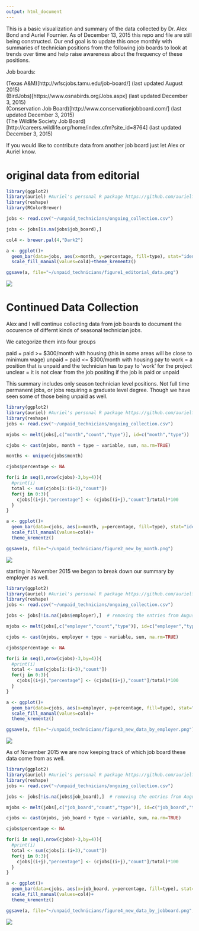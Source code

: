 ---
output: html_document
---

This is a basic visualization and summary of the data collected by Dr. Alex Bond and Auriel Fournier. 
As of December 13, 2015 this repo and file are still being constructed. Our end goal is to update this once monthly with summaries of technician positions from the following job boards to look at trends over time and help raise awareness about the frequency of these positions. 

Job boards:

(Texas A&M)[http://wfscjobs.tamu.edu/job-board/] (last updated August 2015)  
(BirdJobs)[https://www.osnabirds.org/Jobs.aspx] (last updated December 3, 2015)  
(Conservation Job Board)[http://www.conservationjobboard.com/] (last updated December 3, 2015)  
(The Wildlife Society Job Board)[http://careers.wildlife.org/home/index.cfm?site_id=8764] (last updated December 3, 2015)

If you would like to contribute data from another job board just let Alex or Auriel know. 


# original data from editorial

```{r, results='hide'}
library(ggplot2)
library(auriel) #Auriel's personal R package https://github.com/aurielfournier/rel
library(reshape)
library(RColorBrewer)

jobs <- read.csv("~/unpaid_technicians/ongoing_collection.csv")

jobs <- jobs[is.na(jobs$job_board),]

col4 <- brewer.pal(4,"Dark2")

a <- ggplot()+
  geom_bar(data=jobs, aes(x=month, y=percentage, fill=type), stat="identity")+
  scale_fill_manual(values=col4)+theme_krementz()

ggsave(a, file="~/unpaid_technicians/figure1_editorial_data.png")
```


![](figure1_editorial_data.png) 

# Continued Data Collection

Alex and I will continue collecting data from job boards to document the occurence of differnt kinds of seasonal technician jobs. 

We categorize them into four groups

paid = paid >= $300/month with housing (this in some areas will be close to minimum wage)
unpaid = paid <= $300/month with housing
pay to work = a position that is unpaid and the technician has to pay to 'work' for the project
unclear = it is not clear from the job positing if the job is paid or unpaid

This summary includes only season technician level positions. Not full time permanent jobs, or jobs requiring a graduate level degree. Though we have seen some of those being unpaid as well. 


```{r, results="hide"}
library(ggplot2)
library(auriel) #Auriel's personal R package https://github.com/aurielfournier/rel
library(reshape)
jobs <- read.csv("~/unpaid_technicians/ongoing_collection.csv")

mjobs <- melt(jobs[,c("month","count","type")], id=c("month","type"))

cjobs <- cast(mjobs, month + type ~ variable, sum, na.rm=TRUE)

months <- unique(cjobs$month)

cjobs$percentage <- NA

for(i in seq(1,nrow(cjobs)-3,by=4)){
  #print(i)
  total <- sum(cjobs[i:(i+3),"count"])
  for(j in 0:3){
    cjobs[(i+j),"percentage"] <- (cjobs[(i+j),"count"]/total)*100
  }
}

a <- ggplot()+
  geom_bar(data=cjobs, aes(x=month, y=percentage, fill=type), stat="identity")+
  scale_fill_manual(values=col4)+
  theme_krementz()

ggsave(a, file="~/unpaid_technicians/figure2_new_by_month.png")

```


![](figure2_new_by_month.png) 

starting in November 2015 we began to break down our summary by employer as well. 

```{r}
library(ggplot2)
library(auriel) #Auriel's personal R package https://github.com/aurielfournier/rel
library(reshape)
jobs <- read.csv("~/unpaid_technicians/ongoing_collection.csv")

jobs <- jobs[!is.na(jobs$employer),]  # removing the entries from August 2015 which were not broken down by employer

mjobs <- melt(jobs[,c("employer","count","type")], id=c("employer","type"))

cjobs <- cast(mjobs, employer + type ~ variable, sum, na.rm=TRUE)

cjobs$percentage <- NA

for(i in seq(1,nrow(cjobs)-3,by=4)){
  #print(i)
  total <- sum(cjobs[i:(i+3),"count"])
  for(j in 0:3){
    cjobs[(i+j),"percentage"] <- (cjobs[(i+j),"count"]/total)*100
  }
}

a <- ggplot()+
  geom_bar(data=cjobs, aes(x=employer, y=percentage, fill=type), stat="identity")+
  scale_fill_manual(values=col4)+
  theme_krementz()

ggsave(a, file="~/unpaid_technicians/figure3_new_data_by_employer.png")

```


![](figure3_new_data_by_employer.png) 

As of November 2015 we are now keeping track of which job board these data come from as well. 

```{r}
library(ggplot2)
library(auriel) #Auriel's personal R package https://github.com/aurielfournier/rel
library(reshape)
jobs <- read.csv("~/unpaid_technicians/ongoing_collection.csv")

jobs <- jobs[!is.na(jobs$job_board),]  # removing the entries from August 2015 which were not broken down by employer

mjobs <- melt(jobs[,c("job_board","count","type")], id=c("job_board","type"))

cjobs <- cast(mjobs, job_board + type ~ variable, sum, na.rm=TRUE)

cjobs$percentage <- NA

for(i in seq(1,nrow(cjobs)-3,by=4)){
  #print(i)
  total <- sum(cjobs[i:(i+3),"count"])
  for(j in 0:3){
    cjobs[(i+j),"percentage"] <- (cjobs[(i+j),"count"]/total)*100
  }
}

a <- ggplot()+
  geom_bar(data=cjobs, aes(x=job_board, y=percentage, fill=type), stat="identity")+
  scale_fill_manual(values=col4)+
  theme_krementz()

ggsave(a, file="~/unpaid_technicians/figure4_new_data_by_jobboard.png", width=9)
```


![](figure4_new_data_by_jobboard.png) 
